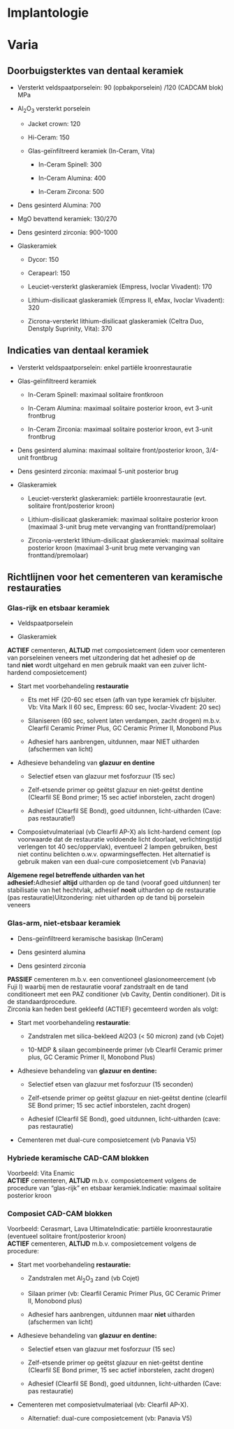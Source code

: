 # Implantologie

# Varia

## Doorbuigsterktes van dentaal keramiek

-   Versterkt veldspaatporselein: 90 (opbakporselein) /120 (CADCAM blok) MPa 

-   Al~2~O~3~ versterkt porselein

    -   Jacket crown: 120

    -   Hi-Ceram: 150

    -   Glas-geïnfiltreerd keramiek (In-Ceram, Vita)

        -   In-Ceram Spinell: 300

        -   In-Ceram Alumina: 400

        -   In-Ceram Zircona: 500

-   Dens gesinterd Alumina: 700

-   MgO bevattend keramiek: 130/270

-   Dens gesinterd zirconia: 900-1000

-   Glaskeramiek

    -   Dycor: 150

    -   Cerapearl: 150

    -   Leuciet-versterkt glaskeramiek (Empress, Ivoclar Vivadent): 170

    -   Lithium-disilicaat glaskeramiek (Empress II, eMax, Ivoclar Vivadent): 320

    -   Zicrona-versterkt lithium-disilicaat glaskeramiek (Celtra Duo, Denstply Suprinity, Vita): 370

## Indicaties van dentaal keramiek

-   Versterkt veldspaatporselein: enkel partiële kroonrestauratie

-   Glas-geïnfiltreerd keramiek

    -   In-Ceram Spinell: maximaal solitaire frontkroon

    -   In-Ceram Alumina: maximaal solitaire posterior kroon, evt 3-unit frontbrug

    -   In-Ceram Zirconia: maximaal solitaire posterior kroon, evt 3-unit frontbrug

-   Dens gesinterd alumina: maximaal solitaire front/posterior kroon, 3/4-unit frontbrug

-   Dens gesinterd zirconia: maximaal 5-unit posterior brug

-   Glaskeramiek

    -   Leuciet-versterkt glaskeramiek: partiële kroonrestauratie (evt. solitaire front/posterior kroon)

    -   Lithium-disilicaat glaskeramiek: maximaal solitaire posterior kroon (maximaal 3-unit brug mete vervanging van fronttand/premolaar)

    -   Zirconia-versterkt lithium-disilicaat glaskeramiek: maximaal solitaire posterior kroon (maximaal 3-unit brug mete vervanging van fronttand/premolaar)

## Richtlijnen voor het cementeren van keramische restauraties

### Glas-rijk en etsbaar keramiek

-   Veldspaatporselein

-   Glaskeramiek

**ACTIEF** cementeren, **ALTIJD** met composietcement (idem voor cementeren van porseleinen veneers met uitzondering dat het adhesief op de tand **niet** wordt uitgehard en men gebruik maakt van een zuiver licht-hardend composietcement)

-   Start met voorbehandeling **restauratie**

    -   Ets met HF (20-60 sec etsen (afh van type keramiek cfr bijsluiter. Vb: Vita Mark II 60 sec, Empress: 60 sec, Ivoclar-Vivadent: 20 sec)

    -   Silaniseren (60 sec, solvent laten verdampen, zacht drogen) m.b.v. Clearfil Ceramic Primer Plus, GC Ceramic Primer II, Monobond Plus

    -   Adhesief hars aanbrengen, uitdunnen, maar NIET uitharden (afschermen van licht)

-   Adhesieve behandeling van **glazuur en dentine**

    -   Selectief etsen van glazuur met fosforzuur (15 sec)

    -   Zelf-etsende primer op geëtst glazuur en niet-geëtst dentine (Clearfil SE Bond primer; 15 sec actief inborstelen, zacht drogen)

    -   Adhesief (Clearfil SE Bond), goed uitdunnen, licht-uitharden (Cave: pas restauratie!)

-   Composietvulmateriaal (vb Clearfil AP-X) als licht-hardend cement (op voorwaarde dat de restauratie voldoende licht doorlaat, verlichtingstijd verlengen tot 40 sec/oppervlak), eventueel 2 lampen gebruiken, best niet continu belichten o.w.v. opwarmingseffecten. Het alternatief is gebruik maken van een dual-cure composietcement (vb Panavia)

**Algemene regel betreffende uitharden van het adhesief:**Adhesief **altijd** uitharden op de tand (vooraf goed uitdunnen) ter stabilisatie van het hechtvlak, adhesief **nooit** uitharden op de restauratie (pas restauratie)Uitzondering: niet uitharden op de tand bij porselein veneers

### Glas-arm, niet-etsbaar keramiek 

-   Dens-geïnfiltreerd keramische basiskap (InCeram)

-   Dens gesinterd alumina

-   Dens gesinterd zirconia

**PASSIEF** cementeren m.b.v. een conventioneel glasionomeercement (vb Fuji I) waarbij men de restauratie vooraf zandstraalt en de tand conditioneert met een PAZ conditioner (vb Cavity, Dentin conditioner). Dit is de standaardprocedure.\
Zirconia kan heden best gekleefd (ACTIEF) gecemteerd worden als volgt:

-   Start met voorbehandeling **restauratie**:

    -   Zandstralen met silica-bekleed Al2O3 (\< 50 micron) zand (vb Cojet)

    -   10-MDP & silaan gecombineerde primer (vb Clearfil Ceramic primer plus, GC Ceramic Primer II, Monobond Plus)

-   Adhesieve behandeling van **glazuur en dentine:**

    -   Selectief etsen van glazuur met fosforzuur (15 seconden)

    -   Zelf-etsende primer op geëtst glazuur en niet-geëtst dentine (clearfil SE Bond primer; 15 sec actief inborstelen, zacht drogen)

    -   Adhesief (Clearfil SE Bond), goed uitdunnen, licht-uitharden (cave: pas restauratie)

-   Cementeren met dual-cure composietcement (vb Panavia V5)

### Hybriede keramische CAD-CAM blokken

Voorbeeld: Vita Enamic\
**ACTIEF** cementeren, **ALTIJD** m.b.v. composietcement volgens de procedure van "glas-rijk" en etsbaar keramiek.Indicatie: maximaal solitaire posterior kroon

### Composiet CAD-CAM blokken

Voorbeeld: Cerasmart, Lava UltimateIndicatie: partiële kroonrestauratie (eventueel solitaire front/posterior kroon)\
**ACTIEF** cementeren, **ALTIJD** m.b.v. composietcement volgens de procedure:

-   Start met voorbehandeling **restauratie:**

    -   Zandstralen met Al~2~O~3~ zand (vb Cojet)

    -   Silaan primer (vb: Clearfil Ceramic Primer Plus, GC Ceramic Primer II, Monobond plus)

    -   Adhesief hars aanbrengen, uitdunnen maar **niet** uitharden (afschermen van licht)

-   Adhesieve behandeling van **glazuur en dentine:**

    -   Selectief etsen van glazuur met fosforzuur (15 sec)

    -   Zelf-etsende primer op geëtst glazuur en niet-geëtst dentine (Clearfil SE Bond primer, 15 sec actief inborstelen, zacht drogen)

    -   Adhesief (Clearfil SE Bond), goed uitdunnen, licht-uitharden (Cave: pas restauratie)

-   Cementeren met composietvulmateriaal (vb: Clearfil AP-X).

    -   Alternatief: dual-cure composietcement (vb: Panavia V5)
